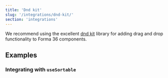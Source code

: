 ```yaml
---
title: 'Dnd kit'
slug: '/integrations/dnd-kit/'
section: 'integrations'
---
```


We recommend using the excellent [dnd kit](https://dndkit.com/) library for adding drag and drop functionality to Forma 36 components.

## Examples

### Integrating with `useSortable`

```jsx file=examples/DndKitExample.tsx

```
